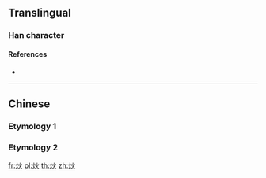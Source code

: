 {{character info/new}}
==Translingual==

===Han character===
{{Han char|rn=86|rad=火|as=04|sn=8|four=|canj=FF,XFF|ids=⿰火火}}

====References====
* {{Han ref|kx=0667.140|dkj=18911|dj=1076.220|hdz=32193.050|uh=708F}}

----

==Chinese==

===Etymology 1===
{{zh-see|炎|v}}

===Etymology 2===
{{zh-see|烗|v}}

[[fr:炏]]
[[pl:炏]]
[[th:炏]]
[[zh:炏]]